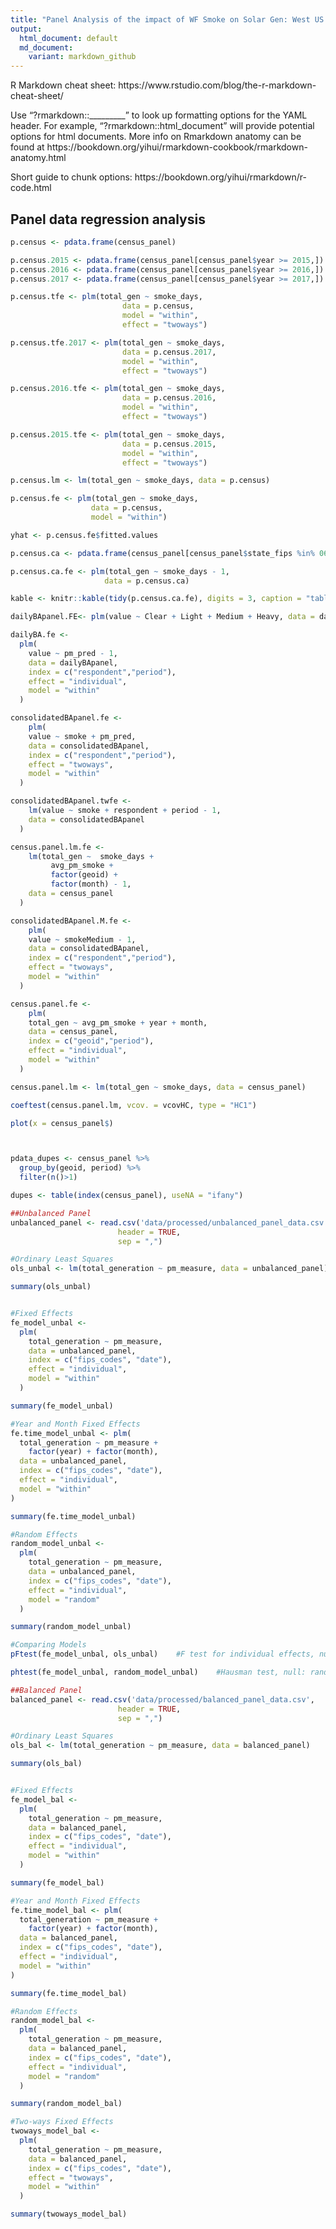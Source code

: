 ```yaml
---
title: "Panel Analysis of the impact of WF Smoke on Solar Gen: West US 2013-2020"
output: 
  html_document: default
  md_document:
    variant: markdown_github
---
```


R Markdown cheat sheet: https://www.rstudio.com/blog/the-r-markdown-cheat-sheet/

Use "?rmarkdown::_________" to look up formatting options for the YAML
header. For example, "?rmarkdown::html_document" will provide potential options
for html documents. More info on Rmarkdown anatomy can be found at
https://bookdown.org/yihui/rmarkdown-cookbook/rmarkdown-anatomy.html

Short guide to chunk options: https://bookdown.org/yihui/rmarkdown/r-code.html


## Panel data regression analysis

```r
p.census <- pdata.frame(census_panel)

p.census.2015 <- pdata.frame(census_panel[census_panel$year >= 2015,])
p.census.2016 <- pdata.frame(census_panel[census_panel$year >= 2016,])
p.census.2017 <- pdata.frame(census_panel[census_panel$year >= 2017,])

p.census.tfe <- plm(total_gen ~ smoke_days,
                         data = p.census,
                         model = "within",
                         effect = "twoways")

p.census.tfe.2017 <- plm(total_gen ~ smoke_days,
                         data = p.census.2017,
                         model = "within",
                         effect = "twoways")

p.census.2016.tfe <- plm(total_gen ~ smoke_days,
                         data = p.census.2016,
                         model = "within",
                         effect = "twoways")

p.census.2015.tfe <- plm(total_gen ~ smoke_days,
                         data = p.census.2015,
                         model = "within",
                         effect = "twoways")

p.census.lm <- lm(total_gen ~ smoke_days, data = p.census)

p.census.fe <- plm(total_gen ~ smoke_days,
                  data = p.census,
                  model = "within")

yhat <- p.census.fe$fitted.values

p.census.ca <- pdata.frame(census_panel[census_panel$state_fips %in% 06,])

p.census.ca.fe <- plm(total_gen ~ smoke_days - 1,
                     data = p.census.ca)

kable <- knitr::kable(tidy(p.census.ca.fe), digits = 3, caption = "table")

dailyBApanel.FE<- plm(value ~ Clear + Light + Medium + Heavy, data = dailyBApanel, model = "within")

dailyBA.fe <-
  plm(
    value ~ pm_pred - 1,
    data = dailyBApanel,
    index = c("respondent","period"),
    effect = "individual",
    model = "within"
  )

consolidatedBApanel.fe <-
    plm(
    value ~ smoke + pm_pred,
    data = consolidatedBApanel,
    index = c("respondent","period"),
    effect = "twoways",
    model = "within"
  )

consolidatedBApanel.twfe <-
    lm(value ~ smoke + respondent + period - 1,
    data = consolidatedBApanel
  )

census.panel.lm.fe <-
    lm(total_gen ~  smoke_days +
         avg_pm_smoke +
         factor(geoid) + 
         factor(month) - 1,
    data = census_panel
  )

consolidatedBApanel.M.fe <-
    plm(
    value ~ smokeMedium - 1,
    data = consolidatedBApanel,
    index = c("respondent","period"),
    effect = "twoways",
    model = "within"
  )

census.panel.fe <-
    plm(
    total_gen ~ avg_pm_smoke + year + month,
    data = census_panel,
    index = c("geoid","period"),
    effect = "individual",
    model = "within"
  )

census.panel.lm <- lm(total_gen ~ smoke_days, data = census_panel)

coeftest(census.panel.lm, vcov. = vcovHC, type = "HC1")

plot(x = census_panel$)



pdata_dupes <- census_panel %>%
  group_by(geoid, period) %>%
  filter(n()>1)

dupes <- table(index(census_panel), useNA = "ifany")
```

```r

##Unbalanced Panel
unbalanced_panel <- read.csv('data/processed/unbalanced_panel_data.csv',
                        header = TRUE,
                        sep = ",")

#Ordinary Least Squares
ols_unbal <- lm(total_generation ~ pm_measure, data = unbalanced_panel)

summary(ols_unbal)


#Fixed Effects
fe_model_unbal <-
  plm(
    total_generation ~ pm_measure,
    data = unbalanced_panel,
    index = c("fips_codes", "date"),
    effect = "individual",
    model = "within"
  )

summary(fe_model_unbal)

#Year and Month Fixed Effects
fe.time_model_unbal <- plm(
  total_generation ~ pm_measure +
    factor(year) + factor(month),
  data = unbalanced_panel,
  index = c("fips_codes", "date"),
  effect = "individual",
  model = "within"
)

summary(fe.time_model_unbal)

#Random Effects
random_model_unbal <-
  plm(
    total_generation ~ pm_measure,
    data = unbalanced_panel,
    index = c("fips_codes", "date"),
    effect = "individual",
    model = "random"
  )

summary(random_model_unbal)

#Comparing Models
pFtest(fe_model_unbal, ols_unbal)    #F test for individual effects, null: OLS preferred to FE

phtest(fe_model_unbal, random_model_unbal)    #Hausman test, null: random effects preferred to FE

```

```r

##Balanced Panel
balanced_panel <- read.csv('data/processed/balanced_panel_data.csv',
                        header = TRUE,
                        sep = ",")

#Ordinary Least Squares
ols_bal <- lm(total_generation ~ pm_measure, data = balanced_panel)

summary(ols_bal)


#Fixed Effects
fe_model_bal <-
  plm(
    total_generation ~ pm_measure,
    data = balanced_panel,
    index = c("fips_codes", "date"),
    effect = "individual",
    model = "within"
  )

summary(fe_model_bal)

#Year and Month Fixed Effects
fe.time_model_bal <- plm(
  total_generation ~ pm_measure +
    factor(year) + factor(month),
  data = balanced_panel,
  index = c("fips_codes", "date"),
  effect = "individual",
  model = "within"
)

summary(fe.time_model_bal)

#Random Effects
random_model_bal <-
  plm(
    total_generation ~ pm_measure,
    data = balanced_panel,
    index = c("fips_codes", "date"),
    effect = "individual",
    model = "random"
  )

summary(random_model_bal)

#Two-ways Fixed Effects
twoways_model_bal <-
  plm(
    total_generation ~ pm_measure,
    data = balanced_panel,
    index = c("fips_codes", "date"),
    effect = "twoways",
    model = "within"
  )

summary(twoways_model_bal)

```